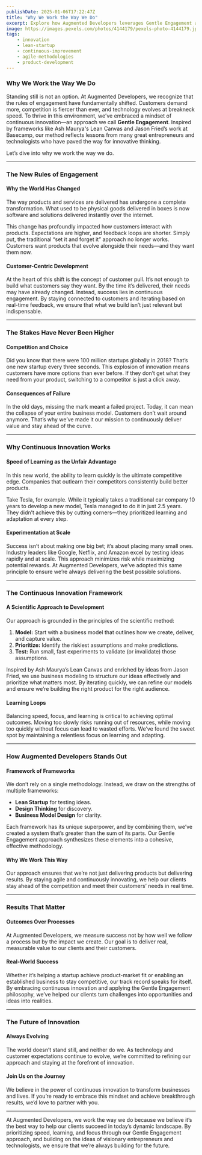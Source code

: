 ```yaml
---
publishDate: 2025-01-06T17:22:47Z
title: "Why We Work the Way We Do"
excerpt: Explore how Augmented Developers leverages Gentle Engagement and draws inspiration from Lean Canvas and Jason Fried to continuously innovate and deliver impactful solutions.
image: https://images.pexels.com/photos/4144179/pexels-photo-4144179.jpeg
tags:
    - innovation
    - lean-startup
    - continuous-improvement
    - agile-methodologies
    - product-development
---
```


### Why We Work the Way We Do

Standing still is not an option. At Augmented Developers, we recognize that the rules of engagement have fundamentally shifted. Customers demand more, competition is fiercer than ever, and technology evolves at breakneck speed. To thrive in this environment, we’ve embraced a mindset of continuous innovation—an approach we call **Gentle Engagement**. Inspired by frameworks like Ash Maurya's Lean Canvas and Jason Fried’s work at Basecamp, our method reflects lessons from many great entrepreneurs and technologists who have paved the way for innovative thinking.

Let’s dive into why we work the way we do.

---

### **The New Rules of Engagement**

#### Why the World Has Changed
The way products and services are delivered has undergone a complete transformation. What used to be physical goods delivered in boxes is now software and solutions delivered instantly over the internet.

This change has profoundly impacted how customers interact with products. Expectations are higher, and feedback loops are shorter. Simply put, the traditional “set it and forget it” approach no longer works. Customers want products that evolve alongside their needs—and they want them now.

#### Customer-Centric Development
At the heart of this shift is the concept of customer pull. It’s not enough to build what customers say they want. By the time it’s delivered, their needs may have already changed. Instead, success lies in continuous engagement. By staying connected to customers and iterating based on real-time feedback, we ensure that what we build isn’t just relevant but indispensable.

---

### **The Stakes Have Never Been Higher**

#### Competition and Choice
Did you know that there were 100 million startups globally in 2018? That’s one new startup every three seconds. This explosion of innovation means customers have more options than ever before. If they don’t get what they need from your product, switching to a competitor is just a click away.

#### Consequences of Failure
In the old days, missing the mark meant a failed project. Today, it can mean the collapse of your entire business model. Customers don’t wait around anymore. That’s why we’ve made it our mission to continuously deliver value and stay ahead of the curve.

---

### **Why Continuous Innovation Works**

#### Speed of Learning as the Unfair Advantage
In this new world, the ability to learn quickly is the ultimate competitive edge. Companies that outlearn their competitors consistently build better products.

Take Tesla, for example. While it typically takes a traditional car company 10 years to develop a new model, Tesla managed to do it in just 2.5 years. They didn’t achieve this by cutting corners—they prioritized learning and adaptation at every step.

#### Experimentation at Scale
Success isn’t about making one big bet; it’s about placing many small ones. Industry leaders like Google, Netflix, and Amazon excel by testing ideas rapidly and at scale. This approach minimizes risk while maximizing potential rewards. At Augmented Developers, we’ve adopted this same principle to ensure we’re always delivering the best possible solutions.

---

### **The Continuous Innovation Framework**

#### A Scientific Approach to Development
Our approach is grounded in the principles of the scientific method:
1. **Model:** Start with a business model that outlines how we create, deliver, and capture value.
2. **Prioritize:** Identify the riskiest assumptions and make predictions.
3. **Test:** Run small, fast experiments to validate (or invalidate) those assumptions.

Inspired by Ash Maurya’s Lean Canvas and enriched by ideas from Jason Fried, we use business modeling to structure our ideas effectively and prioritize what matters most. By iterating quickly, we can refine our models and ensure we’re building the right product for the right audience.

#### Learning Loops
Balancing speed, focus, and learning is critical to achieving optimal outcomes. Moving too slowly risks running out of resources, while moving too quickly without focus can lead to wasted efforts. We’ve found the sweet spot by maintaining a relentless focus on learning and adapting.

---

### **How Augmented Developers Stands Out**

#### Framework of Frameworks
We don’t rely on a single methodology. Instead, we draw on the strengths of multiple frameworks:
- **Lean Startup** for testing ideas.
- **Design Thinking** for discovery.
- **Business Model Design** for clarity.

Each framework has its unique superpower, and by combining them, we’ve created a system that’s greater than the sum of its parts. Our Gentle Engagement approach synthesizes these elements into a cohesive, effective methodology.

#### Why We Work This Way
Our approach ensures that we’re not just delivering products but delivering results. By staying agile and continuously innovating, we help our clients stay ahead of the competition and meet their customers’ needs in real time.

---

### **Results That Matter**

#### Outcomes Over Processes
At Augmented Developers, we measure success not by how well we follow a process but by the impact we create. Our goal is to deliver real, measurable value to our clients and their customers.

#### Real-World Success
Whether it’s helping a startup achieve product-market fit or enabling an established business to stay competitive, our track record speaks for itself. By embracing continuous innovation and applying the Gentle Engagement philosophy, we’ve helped our clients turn challenges into opportunities and ideas into realities.

---

### **The Future of Innovation**

#### Always Evolving
The world doesn’t stand still, and neither do we. As technology and customer expectations continue to evolve, we’re committed to refining our approach and staying at the forefront of innovation.

#### Join Us on the Journey
We believe in the power of continuous innovation to transform businesses and lives. If you’re ready to embrace this mindset and achieve breakthrough results, we’d love to partner with you.

---

At Augmented Developers, we work the way we do because we believe it’s the best way to help our clients succeed in today’s dynamic landscape. By prioritizing speed, learning, and focus through our Gentle Engagement approach, and building on the ideas of visionary entrepreneurs and technologists, we ensure that we’re always building for the future.
